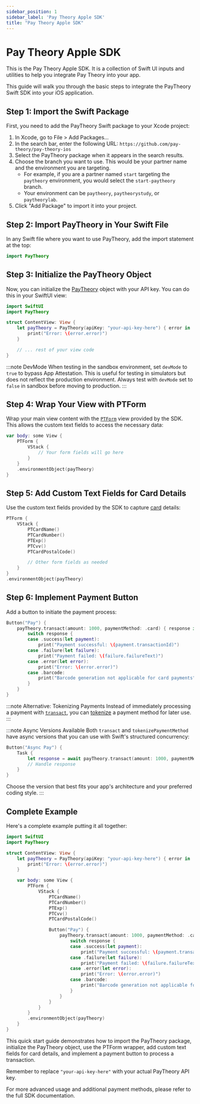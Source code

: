 ```yaml
---
sidebar_position: 1
sidebar_label: 'Pay Theory Apple SDK'
title: "Pay Theory Apple SDK"
---
```

# Pay Theory Apple SDK

This is the Pay Theory Apple SDK. It is a collection of Swift UI inputs and utilities to help you integrate Pay Theory into your app.

This guide will walk you through the basic steps to integrate the PayTheory Swift SDK into your iOS application.

## Step 1: Import the Swift Package

First, you need to add the PayTheory Swift package to your Xcode project:

1. In Xcode, go to File > Add Packages...
2. In the search bar, enter the following URL: `https://github.com/pay-theory/pay-theory-ios`
3. Select the PayTheory package when it appears in the search results.
4. Choose the branch you want to use. This would be your partner name and the environment you are targeting.
   - For example, if you are a partner named `start` targeting the `paytheory` environment, you would select the `start-paytheory` branch.
   - Your environment can be `paytheory`, `paytheorystudy`, or `paytheorylab`.
5. Click "Add Package" to import it into your project.

## Step 2: Import PayTheory in Your Swift File

In any Swift file where you want to use PayTheory, add the import statement at the top:

```swift
import PayTheory
```

## Step 3: Initialize the PayTheory Object

Now, you can initialize the [PayTheory](pay_theory_class.mdx) object with your API key. You can do this in your SwiftUI view:

```swift
import SwiftUI
import PayTheory

struct ContentView: View {
    let payTheory = PayTheory(apiKey: "your-api-key-here") { error in
        print("Error: \(error.error)")
    }

    // ... rest of your view code
}
```

:::note DevMode
When testing in the sandbox environment, set `devMode` to `true` to bypass App Attestation. This is useful for testing in simulators but does not reflect the production environment. Always test with `devMode` set to `false` in sandbox before moving to production.
:::

## Step 4: Wrap Your View with PTForm

Wrap your main view content with the [`PTForm`](ui_components/pt_form.mdx) view provided by the SDK. This allows the custom text fields to access the necessary data:

```swift
var body: some View {
    PTForm {
        VStack {
            // Your form fields will go here
        }
    }
    .environmentObject(payTheory)
}
```

## Step 5: Add Custom Text Fields for Card Details

Use the custom text fields provided by the SDK to capture [card](ui_components/card_fields.mdx) details:

```swift
PTForm {
    VStack {
        PTCardName()
        PTCardNumber()
        PTExp()
        PTCvv()
        PTCardPostalCode()

        // Other form fields as needed
    }
}
.environmentObject(payTheory)
```

## Step 6: Implement Payment Button

Add a button to initiate the payment process:

```swift
Button("Pay") {
    payTheory.transact(amount: 1000, paymentMethod: .card) { response in
        switch response {
        case .success(let payment):
            print("Payment successful: \(payment.transactionId)")
        case .failure(let failure):
            print("Payment failed: \(failure.failureText)")
        case .error(let error):
            print("Error: \(error.error)")
        case .barcode:
            print("Barcode generation not applicable for card payments")
        }
    }
}
```

:::note Alternative: Tokenizing Payments
Instead of immediately processing a payment with [`transact`](functions/transact.mdx), you can [tokenize](functions/tokenize_payment_method.mdx) a payment method for later use.
:::

:::note Async Versions Available
Both `transact` and `tokenizePaymentMethod` have async versions that you can use with Swift's structured concurrency:

```swift
Button("Async Pay") {
    Task {
        let response = await payTheory.transact(amount: 1000, paymentMethod: .card)
        // Handle response
    }
}
```

Choose the version that best fits your app's architecture and your preferred coding style.
:::

## Complete Example

Here's a complete example putting it all together:

```swift
import SwiftUI
import PayTheory

struct ContentView: View {
    let payTheory = PayTheory(apiKey: "your-api-key-here") { error in
        print("Error: \(error.error)")
    }

    var body: some View {
        PTForm {
            VStack {
                PTCardName()
                PTCardNumber()
                PTExp()
                PTCvv()
                PTCardPostalCode()

                Button("Pay") {
                    payTheory.transact(amount: 1000, paymentMethod: .card) { response in
                        switch response {
                        case .success(let payment):
                            print("Payment successful: \(payment.transactionId)")
                        case .failure(let failure):
                            print("Payment failed: \(failure.failureText)")
                        case .error(let error):
                            print("Error: \(error.error)")
                        case .barcode:
                            print("Barcode generation not applicable for card payments")
                        }
                    }
                }
            }
        }
        .environmentObject(payTheory)
    }
}
```

This quick start guide demonstrates how to import the PayTheory package, initialize the PayTheory object, use the PTForm wrapper, add custom text fields for card details, and implement a payment button to process a transaction.

Remember to replace `"your-api-key-here"` with your actual PayTheory API key.

For more advanced usage and additional payment methods, please refer to the full SDK documentation.

